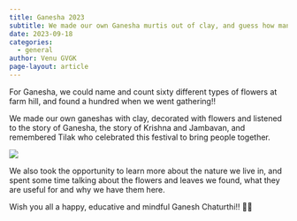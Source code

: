 ```yaml
---
title: Ganesha 2023
subtitle: We made our own Ganesha murtis out of clay, and guess how many flowers we found on farm hill! 
date: 2023-09-18
categories:
  - general
author: Venu GVGK
page-layout: article
---
```


For Ganesha, we could name and count sixty different types of flowers at farm hill, and found a hundred when we went gathering!!

We made our own ganeshas with clay, decorated with flowers and listened to the story of Ganesha, the story of Krishna and Jambavan, and remembered Tilak who celebrated this festival to bring people together. 

![](w8b6FiL.jpg)

We also took the opportunity to learn more about the nature we live in, and spent some time talking about the flowers and leaves we found, what they are useful for and why we have them here. 

Wish you all a happy, educative and mindful Ganesh Chaturthi!! 🙏🙏


